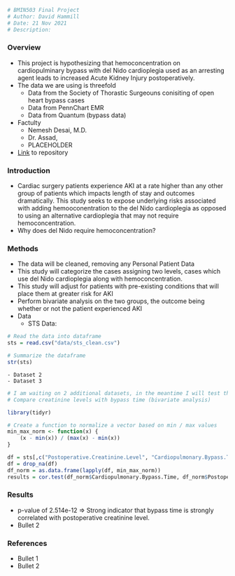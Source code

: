 ```r
# BMIN503 Final Project
# Author: David Hammill
# Date: 21 Nov 2021
# Description: 
```



### Overview
  - This project is hypothesizing that hemoconcentration on cardiopulminary bypass with del Nido cardioplegia used as an arresting agent leads to increased Acute Kidney Injury postoperatively. 
  - The data we are using is threefold
    - Data from the Society of Thorastic Surgeouns conisiting of open heart bypass cases
    - Data from PennChart EMR
    - Data from Quantum (bypass data)
  - Factulty 
    - Nemesh Desai, M.D.
    - Dr. Assad, 
    - PLACEHOLDER
  - [Link](https://github.com/DavidMHammill/BMIN503_Final_Project) to repository
 
### Introduction
  - Cardiac surgery patients experience AKI at a rate higher than any other group of patients which impacts length of stay and outcomes dramatically.  This study seeks to expose underlying risks associated with adding hemooconentration to the del Nido cardioplegia as opposed to using an alternative cardioplegia that may not require hemoconcentration.
  - Why does del Nido require hemoconcentration?
  
### Methods
  - The data will be cleaned, removing any Personal Patient Data
  - This study will categorize the cases assigning two levels, cases which use del Nido cardioplegia along with hemoconcentration.
  - This study will adjust for patients with pre-existing conditions that will place them at greater risk for AKI
  - Perform bivariate analysis on the two groups, the outcome being whether or not the patient experienced AKI
  - Data
    - STS Data:
    
```r
# Read the data into dataframe
sts = read.csv("data/sts_clean.csv")

# Summarize the dataframe
str(sts)
```
    - Dataset 2
    - Dataset 3
  
```r
# I am waiting on 2 additional datasets, in the meantime I will test the correlation of bypass time with AKI
# Compare creatinine levels with bypass time (bivariate analysis) 

library(tidyr)

# Create a function to normalize a vector based on min / max values
min_max_norm <- function(x) {
    (x - min(x)) / (max(x) - min(x))
}

df = sts[,c("Postoperative.Creatinine.Level", "Cardiopulmonary.Bypass.Time")]
df = drop_na(df)
df_norm = as.data.frame(lapply(df, min_max_norm))
results = cor.test(df_norm$Cardiopulmonary.Bypass.Time, df_norm$Postoperative.Creatinine.Level)

```
  
  
### Results
  - p-value of 2.514e-12  => Strong indicator that bypass time is strongly correlated with postoperative creatinine level.
  - Bullet 2
  
### References
  - Bullet 1
  - Bullet 2

